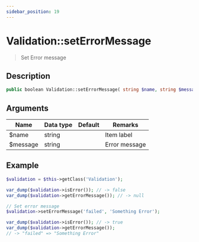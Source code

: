 ```yaml
---
sidebar_position: 19
---
```


# Validation::setErrorMessage

> Set Error message

## Description

```php
public boolean Validation::setErrorMessage( string $name, string $message )
```

## Arguments

| Name     | Data type | Default | Remarks       |
| -------- | --------- | ------- | ------------- |
| $name    | string    |         | Item label    |
| $message | string    |         | Error message |

## Example

```php title="Controller"
$validation = $this->getClass('Validation');

var_dump($validation->isError()); // -> false
var_dump($validation->getErrorMessage()); // -> null

// Set error message
$validation->setErrorMessage('failed', 'Something Error');

var_dump($validation->isError()); // -> true
var_dump($validation->getErrorMessage());
// -> "failed" => "Something Error"
```

